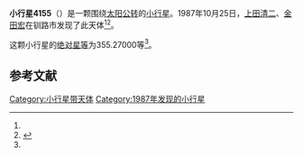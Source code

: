 {{Infobox planet
| bgcolour = #FFFFC0
| name = 4155 Watanabe
| symbol = 
| image = 
| caption = 
| discovery = yes
| discovery_ref = 
| discoverer = [[上田清二|上田清二]]、[[金田宏|金田宏]]
| discovery_site = [[钏路市|钏路市]] 
| discovered = 1987年10月25日
| designations = yes
| mp_name = 
| named_after = 
| alt_names = 1987 UB1/ 1977 AO1 / 1983 RT5
| mp_category = [[主带小行星|主带小行星]]
| orbit_ref = <ref name="a">[http://ssd.jpl.nasa.gov/sbdb.cgi?sstr=4155 4155 Watanabe] {{Wayback|url=http://ssd.jpl.nasa.gov/sbdb.cgi?sstr=4155 |date=20201124004117 }}，小行星數據庫瀏覽器（JPL Small-Body Database Browser）－[[美国国家航空航天局|美国国家航空航天局]]喷气推进实验室</ref>
| epoch = 2456400.5 (2013年4月18日更新)
| aphelion = {{convert|3.0191899|AU|km|3|abbr=on|lk=out}}
| perihelion = {{convert|1.8477967|AU|km|3|abbr=on}}
| semimajor = {{convert|2.4334933|AU|km|3|abbr=on}}
| eccentricity = 0.2406814
| period = 1386.575896 [[日|日]]<br />3.8[[儒略年|儒略年]]
| avg_speed = 
| inclination = 6.00986
| asc_node = 17.65805
| mean_anomaly = 
| arg_peri = 355.27000
| satellites = 
| physical_characteristics = yes
| dimensions = 
| mass = 
| density = 
| surface_grav = 
| escape_velocity = 
| sidereal_day = 
| axial_tilt = 
| pole_ecliptic_lat = 
| pole_ecliptic_lon = 
| albedo = 
| temperatures= 
| temp_name1 = 
| mean_temp_1 = 
| max_temp_1 = 
| temp_name2 = 
| max_temp_2 = 
| spectral_type = 
| abs_magnitude = 355.27000
}}

'''小行星4155'''（{{lang-en|4155 Watanabe}}）是一颗围绕[[太阳|太阳]][[公转|公转]]的[[小行星|小行星]]。1987年10月25日，[[上田清二|上田清二]]、[[金田宏|金田宏]]在钏路市发现了此天体<ref name="a" /><ref>{{cite news|title=小行星列表|url=http://cfa-www.harvard.edu/iau/lists/NumberedMPs.txt|accessdate=2013-07-08|newspaper=哈佛大学|archive-date=2008-05-17|archive-url=https://web.archive.org/web/20080517010638/http://cfa-www.harvard.edu/iau/lists/NumberedMPs.txt|dead-url=no}}</ref>。

这颗小行星的[[绝对星等|绝对星等]]为355.27000等<ref name="a" />。

==参考文献==
{{reflist}}
{{Minor Planet Number|[[小行星4154|小行星4154]]|[[小行星4156|小行星4156]]}}

{{小天体}}

[[Category:小行星带天体|Category:小行星带天体]]
[[Category:1987年发现的小行星|Category:1987年发现的小行星]]

{{asteroid-stub}}